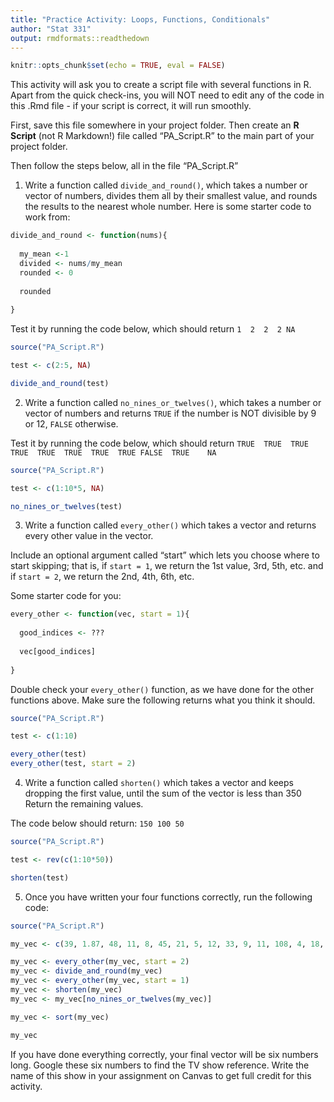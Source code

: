 ```yaml
---
title: "Practice Activity: Loops, Functions, Conditionals"
author: "Stat 331"
output: rmdformats::readthedown
---
```


```r
knitr::opts_chunk$set(echo = TRUE, eval = FALSE)
```

This activity will ask you to create a script file with several functions in R. Apart from the quick check-ins, you will NOT need to edit any of the code in this .Rmd file - if your script is correct, it will run smoothly.

First, save this file somewhere in your project folder.  Then create an **R Script** (not R Markdown!) file called "PA_Script.R" to the main part of your project folder.  

Then follow the steps below, all in the file "PA_Script.R"

1. Write a function called `divide_and_round()`, which takes a number or vector of numbers, divides them all by their smallest value, and rounds the results to the nearest whole number.  Here is some starter code to work from:

```r
divide_and_round <- function(nums){
  
  my_mean <-1
  divided <- nums/my_mean
  rounded <- 0
  
  rounded
  
}
```


Test it by running the code below, which should return `1  2  2  2 NA`

```r
source("PA_Script.R")

test <- c(2:5, NA)

divide_and_round(test)
```


2. Write a function called `no_nines_or_twelves()`, which takes a number or vector of numbers and returns `TRUE` if the number is NOT divisible by 9 or 12, `FALSE` otherwise.


Test it by running the code below, which should return `TRUE  TRUE  TRUE  TRUE  TRUE  TRUE  TRUE  TRUE FALSE  TRUE    NA`

```r
source("PA_Script.R")

test <- c(1:10*5, NA)

no_nines_or_twelves(test)
```

3. Write a function called `every_other()` which takes a vector and returns every other value in the vector.  

Include an optional argument called "start" which lets you choose where to start skipping; that is, if `start = 1`, we return the 1st value, 3rd, 5th, etc. and if `start = 2`, we return the 2nd, 4th, 6th, etc. 

Some starter code for you:

```r
every_other <- function(vec, start = 1){
  
  good_indices <- ???
  
  vec[good_indices]
  
}
```


Double check your `every_other()` function, as we have done for the other functions above. Make sure the following returns what you think it should.

```r
source("PA_Script.R")

test <- c(1:10)

every_other(test)
every_other(test, start = 2)
```



4. Write a function called `shorten()` which takes a vector and keeps dropping the first value, until the sum of the vector is less than 350  Return the remaining values.

The code below should return: `150 100 50`


```r
source("PA_Script.R")

test <- rev(c(1:10*50))

shorten(test)
```



5. Once you have written your four functions correctly, run the following code:

```r

source("PA_Script.R")

my_vec <- c(39, 1.87, 48, 11, 8, 45, 21, 5, 12, 33, 9, 11, 108, 4, 18, 5, 16, 17, 8, 48, 27, 24, 4, 22, 12, 27, 23, 46, 42, 35, 15, 34, 36, 26, 18, 10, 18.21, 72.04, 36.9, 41.81, 29, 89.75, 34.03, 20.18, 48.74, 15.76, 31.86, 83.6, 43.55, 39.99, 23.55, 8.54, 24.71, 22.02, 9.71, 62.14, 35.46, 16.61, 15.66, 21.29, 30.52, 201.07, 45.81, 7.85, 30.13, 34.14, 22.62, 10.2, 6.02, 30.12, 10.64, 31.72, 24.57, 14.43, 43.37, 89.93, 44.72, 51.32, 13.62, 45.56, 22.96, 7.05, 29.99, 41.38, 26.59, 23.04, 19.82, 50.73, 39.56, 43.79, 30.22, 85.85, 5.78, 78.85, 29.52, 66.27, 44.06, 27.28, 24.43, 64.32, 3.35, 67.45, 46.72, 48.44, 48.65, 33.3, 40.28, 19.04)

my_vec <- every_other(my_vec, start = 2)
my_vec <- divide_and_round(my_vec)
my_vec <- every_other(my_vec, start = 1)
my_vec <- shorten(my_vec)
my_vec <- my_vec[no_nines_or_twelves(my_vec)]

my_vec <- sort(my_vec)

my_vec

```

If you have done everything correctly, your final vector will be six numbers long.  Google these six numbers to find the TV show reference.  Write the name of this show in your assignment on Canvas to get full credit for this activity.











